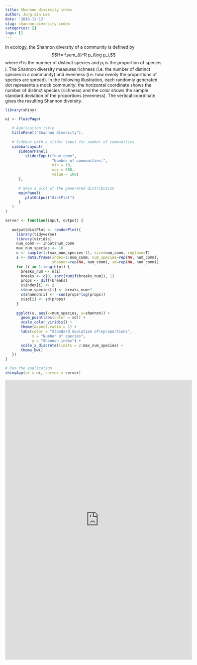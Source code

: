 ```yaml
---
title: Shannon diversity index
author: Jung-Jin Lee
date: '2018-12-12'
slug: shannon-diversity-index
categories: []
tags: []
---
```


In ecology, the Shannon diversity of a community is defined by
$$H=-\sum_{i}^R p_i\log p_i,$$
where $R$ is the number of distinct species and $p_i$ is the proportion of species $i$. The Shannon diversity measures richness (i.e. the number of distinct species in a community) and evenness (i.e. how evenly the proportions of species are spread). In the following illustration, each randomly generated dot represents a mock community: the horizontal coordinate shows the number of distinct species (richness) and the color shows the sample standard deviation of the proportions (evenness). The vertical coordinate gives the resulting Shannon diversity.

```r
library(shiny)

ui <- fluidPage(
   
   # Application title
   titlePanel("Shannon diversity"),
   
   # Sidebar with a slider input for number of communities
   sidebarLayout(
      sidebarPanel(
         sliderInput("num_comm",
                     "Number of communities:",
                     min = 10,
                     max = 500,
                     value = 100)
      ),
      
      # Show a plot of the generated distribution
      mainPanel(
         plotOutput("distPlot")
      )
   )
)

server <- function(input, output) {
   
   output$distPlot <- renderPlot({
     library(tidyverse)
     library(viridis)
     num_comm <- input$num_comm
     max_num_species <- 10
     n <- sample(1:(max_num_species-1), size=num_comm, replace=T)
     s <- data.frame(index=1:num_comm, num_species=rep(NA, num_comm), 
                     shannon=rep(NA, num_comm), sd=rep(NA, num_comm))
     for (i in 1:length(n)) {
       breaks_num <- n[i]
       breaks <- c(0, sort(runif(breaks_num)), 1)
       props <- diff(breaks)
       s$index[i] <- i
       s$num_species[i] <- breaks_num+1
       s$shannon[i] <- -sum(props*log(props))
       s$sd[i] <- sd(props)
     }
     
     ggplot(s, aes(x=num_species, y=shannon)) + 
       geom_point(aes(color = sd)) + 
       scale_color_viridis() + 
       theme(aspect.ratio = 1) +
       labs(color = "Standard deviation of\nproportions",
            x = "Number of species",
            y = "Shannon index") +
       scale_x_discrete(limits = 2:max_num_species) +
       theme_bw() 
   })
}

# Run the application 
shinyApp(ui = ui, server = server)
```

<iframe width="600" height="900" scrolling="yes" frameborder="yes" src=" https://junglee0713.shinyapps.io/Shannon/"> </iframe>